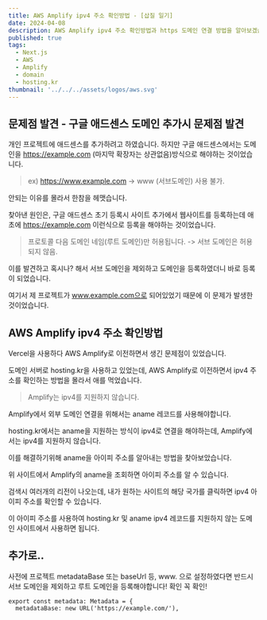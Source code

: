 ```yaml
---
title: AWS Amplify ipv4 주소 확인방법 - [삽질 일기]
date: 2024-04-08
description: AWS Amplify ipv4 주소 확인방법과 https 도메인 연결 방법을 알아보겠습니다.
published: true
tags:
  - Next.js
  - AWS
  - Amplify
  - domain
  - hosting.kr
thumbnail: '../../../assets/logos/aws.svg'
---
```


## 문제점 발견 - 구글 애드센스 도메인 추가시 문제점 발견

개인 프로젝트에 애드센스를 추가하려고 하였습니다. 하지만 구글 애드센스에서는 도메인을 https://example.com (마지막 확장자는 상관없음)방식으로 해야하는 것이었습니다.

> ex) https://www.example.com -> www (서브도메인) 사용 불가.

안되는 이유를 몰라서 한참을 헤맷습니다.

찾아낸 원인은, 구글 애드센스 초기 등록시 사이트 추가에서 웹사이트를 등록하는데 애초에 https://example.com 이런식으로 등록을 해야하는 것이었습니다.

> 프로토콜 다음 도메인 네임(루트 도메인)만 허용됩니다. -> 서브 도메인은 허용되지 않음.

이를 발견하고 혹시나? 해서 서브 도메인을 제외하고 도메인을 등록하였더니 바로 등록이 되었습니다.

여기서 제 프로젝트가 www.example.com으로 되어있었기 때문에 이 문제가 발생한 것이었습니다.

## AWS Amplify ipv4 주소 확인방법

Vercel을 사용하다 AWS Amplify로 이전하면서 생긴 문제점이 있었습니다.

도메인 서버로 hosting.kr을 사용하고 있었는데, AWS Amplify로 이전하면서 ipv4 주소를 확인하는 방법을 몰라서 애를 먹었습니다.

> Amplify는 ipv4를 지원하지 않습니다.

Amplify에서 외부 도메인 연결을 위해서는 aname 레코드를 사용해야합니다.

hosting.kr에서는 aname을 지원하는 방식이 ipv4로 연결을 해야하는데, Amplify에서는 ipv4를 지원하지 않습니다.

이를 해결하기위해 aname을 아이피 주소를 알아내는 방법을 찾아보았습니다.

<MDXLink
  title="https://www.whatsmydns.net/"
  href="https://www.whatsmydns.net/"
/>

위 사이트에서 Amplify의 aname을 조회하면 아이피 주소를 알 수 있습니다.

검색시 여러개의 리전이 나오는데, 내가 원하는 사이트의 해당 국가를 클릭하면 ipv4 아이피 주소를 확인할 수 있습니다.

이 아이피 주소를 사용하여 hosting.kr 및 aname ipv4 레코드를 지원하지 않는 도메인 사이트에서 사용하면 됩니다.

## 추가로..

사전에 프로젝트 metadataBase 또는 baseUrl 등, www. 으로 설정하였다면 반드시 서브 도메인을 제외하고 루트 도메인을 등록해야합니다! 확인 꼭 확인!

```tsx title="app/layout.tsx" {2}
export const metadata: Metadata = {
  metadataBase: new URL('https://example.com/'),
```
